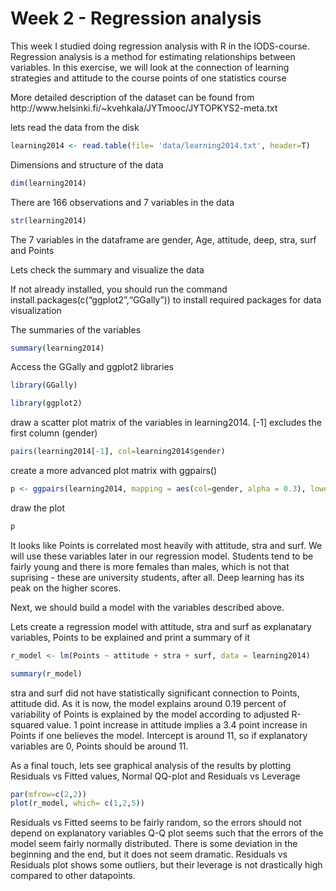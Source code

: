 # Week 2 - Regression analysis



This week I studied doing regression analysis with R in the IODS-course. Regression analysis is a method for estimating relationships between variables. In this exercise, we will look at the connection of learning strategies and attitude to the course points of one statistics course

More detailed description of the dataset can be found from  http://www.helsinki.fi/~kvehkala/JYTmooc/JYTOPKYS2-meta.txt

lets read the data from the disk
```r
learning2014 <- read.table(file= 'data/learning2014.txt', header=T)
```

Dimensions and structure of the data
```r

dim(learning2014)
```

There are 166 observations and 7 variables in the data

```r
str(learning2014)
```

The 7 variables in the dataframe are gender, Age, attitude, deep, stra, surf and Points

Lets check the summary and visualize the data

If not already installed, you should run the command install.packages(c("ggplot2","GGally")) to install required packages for data visualization

The summaries of the variables

```r
summary(learning2014)
```


Access the GGally and ggplot2 libraries
```r
library(GGally)
```
```r
library(ggplot2)
```


draw a scatter plot matrix of the variables in learning2014.
[-1] excludes the first column (gender)
```r
pairs(learning2014[-1], col=learning2014$gender)
```


create a more advanced plot matrix with ggpairs()
```r
p <- ggpairs(learning2014, mapping = aes(col=gender, alpha = 0.3), lower = list(combo = wrap("facethist", bins = 20)))
```

draw the plot

```r
p
```

It looks like Points is correlated most heavily with attitude, stra and surf.
We will use these variables later in our regression model.
Students tend to be fairly young and there is more females than males, which is not that suprising - these are university students, after all.
Deep learning has its peak on the higher scores.

Next, we should build a model with the variables described above.

Lets create a regression model with attitude, stra and surf as explanatary variables, Points to be explained and print a summary of it
```r
r_model <- lm(Points ~ attitude + stra + surf, data = learning2014)
```
```r
summary(r_model)
```

stra and surf did not have statistically significant connection to Points, attitude did. As it is now, the model explains around 0.19 percent of variability of Points is explained by the model according to adjusted R-squared value. 1 point increase in attitude implies a 3.4 point increase in Points if one believes the model. Intercept is around 11, so if explanatory variables are 0, Points should be around 11.


As a final touch, lets see graphical analysis of the results by plotting Residuals vs Fitted values, Normal QQ-plot and Residuals vs Leverage

```r
par(mfrow=c(2,2))
plot(r_model, which= c(1,2,5))
```
Residuals vs Fitted seems to be fairly random, so the errors should not depend on explanatory variables
Q-Q plot seems such that the errors of the model seem fairly normally distributed. There is some deviation in the beginning and the end, but it does not seem dramatic.
Residuals vs Residuals plot shows some outliers, but their leverage is not drastically high compared to other datapoints.
